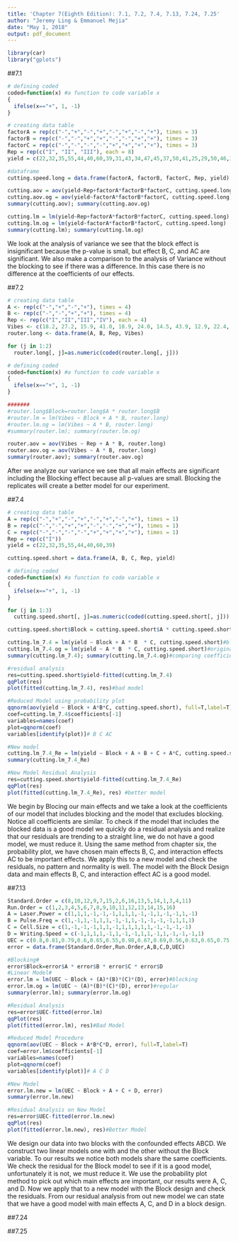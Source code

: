 ```yaml
---
title: 'Chapter 7(Eighth Edition): 7.1, 7.2, 7.4, 7.13, 7.24, 7.25'
author: "Jeremy Ling & Emmanuel Mejia"
date: "May 1, 2018"
output: pdf_document
---
```


```r
library(car)
library("gplots")
```

##7.1

\textbf{Consider the experiment described in Problem 6.1.
Analyze this experiment assuming that each replicate represents
a block of a single production shift.}

```r
# defining coded
coded=function(x) #a function to code variable x
{
  ifelse(x=="+", 1, -1)
}

# creating data table
factorA = rep(c("-","+","-","+","-","+","-","+"), times = 3)
factorB = rep(c("-","-","+","+","-","-","+","+"), times = 3)
factorC = rep(c("-","-","-","-","+","+","+","+"), times = 3)
Rep = rep(c("I", "II", "III"), each = 8)
yield = c(22,32,35,55,44,40,60,39,31,43,34,47,45,37,50,41,25,29,50,46,38,36,54,47)

#dataframe
cutting.speed.long = data.frame(factorA, factorB, factorC, Rep, yield)

cutting.aov = aov(yield~Rep+factorA*factorB*factorC, cutting.speed.long)
cutting.aov.og = aov(yield~factorA*factorB*factorC, cutting.speed.long)
summary(cutting.aov); summary(cutting.aov.og)

cutting.lm = lm(yield~Rep+factorA*factorB*factorC, cutting.speed.long)
cutting.lm.og = lm(yield~factorA*factorB*factorC, cutting.speed.long)
summary(cutting.lm); summary(cutting.lm.og)
```

We look at the analysis of variance we see that the block effect is insignificant because the p-value is small, but effect B, C, and AC are significant. We also make a comparison to the analysis of Variance without the blocking to see if there was a difference. In this case there is no difference at the coefficients of our effects.

##7.2

\textbf{Consider the experiment described in Problem 6.5.
Analyze this experiment assuming that each one of the four
replicates represents a block.}

```r
# creating data table
A <- rep(c("-","+","-","+"), times = 4)
B <- rep(c("-","-","+","+"), times = 4)
Rep <- rep(c("I","II","III","IV"), each = 4)
Vibes <- c(18.2, 27.2, 15.9, 41.0, 18.9, 24.0, 14.5, 43.9, 12.9, 22.4, 15.1, 36.3, 14.4, 22.5, 14.2, 39.9)
router.long <- data.frame(A, B, Rep, Vibes)

for (j in 1:2)
  router.long[, j]=as.numeric(coded(router.long[, j]))

# defining coded
coded=function(x) #a function to code variable x
{
  ifelse(x=="+", 1, -1)
}

#######
#router.long$Block=router.long$A * router.long$B
#router.lm = lm(Vibes ~ Block + A * B, router.long)
#router.lm.og = lm(Vibes ~ A * B, router.long)
#summary(router.lm); summary(router.lm.og)

router.aov = aov(Vibes ~ Rep + A * B, router.long)
router.aov.og = aov(Vibes ~ A * B, router.long)
summary(router.aov); summary(router.aov.og)
```

After we analyze our variance we see that all main effects are significant including the Blocking effect because all p-values are small. Blocking the replicates will create a better model for our experiment. 

##7.4

\textbf{Consider the data from the first replicate of Problem
6.1. Suppose that these observations could not all be run using
the same bar stock. Set up a design to run these observations
in two blocks of four observations each with ABC confounded.
Analyze the data.}

```r
# creating data table
A = rep(c("-","+","-","+","-","+","-","+"), times = 1)
B = rep(c("-","-","+","+","-","-","+","+"), times = 1)
C = rep(c("-","-","-","-","+","+","+","+"), times = 1)
Rep = rep(c("I"))
yield = c(22,32,35,55,44,40,60,39)

cutting.speed.short = data.frame(A, B, C, Rep, yield)

# defining coded
coded=function(x) #a function to code variable x
{
  ifelse(x=="+", 1, -1)
}

for (j in 1:3)
  cutting.speed.short[, j]=as.numeric(coded(cutting.speed.short[, j]))

cutting.speed.short$Block = cutting.speed.short$A * cutting.speed.short$B * cutting.speed.short$C

cutting.lm_7.4 = lm(yield ~ Block + A * B  * C, cutting.speed.short)#blocking
cutting.lm_7.4.og = lm(yield ~ A * B  * C, cutting.speed.short)#original
summary(cutting.lm_7.4); summary(cutting.lm_7.4.og)#comparing coefficients

#residual analysis
res=cutting.speed.short$yield-fitted(cutting.lm_7.4)
qqPlot(res)
plot(fitted(cutting.lm_7.4), res)#bad model

#Reduced Model using probability plot
qqnorm(aov(yield ~ Block + A*B*C, cutting.speed.short), full=T,label=T)
coef=cutting.lm_7.4$coefficients[-1]
variables=names(coef)
plot=qqnorm(coef)
variables[identify(plot)]# B C AC

#New model
cutting.lm_7.4_Re = lm(yield ~ Block + A + B + C + A*C, cutting.speed.short)
summary(cutting.lm_7.4_Re)

#New Model Residual Analysis
res=cutting.speed.short$yield-fitted(cutting.lm_7.4_Re)
qqPlot(res)
plot(fitted(cutting.lm_7.4_Re), res) #better model
```

We begin by Blocing our main effects and we take a look at the coefficients of our model that includes blocking and the model that excludes blocking. Notice all coefficients are similar. To check if the model that includes the blocked data is a good model we quickly do a residual analysis and realize that our residuals are trending to a straight line, we do not have a good model, we must reduce it. Using the same method from chapter six, the probability plot, we have chosen main effects B, C, and interaction effects AC to be important effects. We apply this to a new model and check the residuals, no pattern and normality is well. The model with the Block Design data and main effects B, C, and interaction effect AC is a good model. 

##7.13

\textbf{Using the data from the $2^4$ design in Problem 6.22,
construct and analyze a design in two blocks with ABCD confounded
with blocks.}

```r
Standard.Order = c(8,10,12,9,7,15,2,6,16,13,5,14,1,3,4,11)
Run.Order = c(1,2,3,4,5,6,7,8,9,10,11,12,13,14,15,16)
A = Laser.Power = c(1,1,1,-1,-1,-1,1,1,1,-1,-1,1,-1,-1,1,-1)
B = Pulse.Freq = c(1,-1,1,-1,1,1,-1,-1,1,-1,-1,-1,-1,1,1,1)
C = Cell.Size = c(1,-1,-1,-1,1,1,-1,1,1,1,1,1,-1,-1,-1,-1)
D = Writing.Speed = c(-1,1,1,1,-1,1,-1,-1,1,1,-1,1,-1,-1,-1,1)
UEC = c(0.8,0.81,0.79,0.6,0.65,0.55,0.98,0.67,0.69,0.56,0.63,0.65,0.75,0.72,0.98,0.63)
error = data.frame(Standard.Order,Run.Order,A,B,C,D,UEC)

#Blocking#
error$Block=error$A * error$B * error$C * error$D
#Linear Model#
error.lm = lm(UEC ~ Block + (A)*(B)*(C)*(D), error)#blocking
error.lm.og = lm(UEC ~ (A)*(B)*(C)*(D), error)#regular
summary(error.lm); summary(error.lm.og)

#Residual Analysis
res=error$UEC-fitted(error.lm)
qqPlot(res)
plot(fitted(error.lm), res)#Bad Model

#Reduced Model Procedure
qqnorm(aov(UEC ~ Block + A*B*C*D, error), full=T,label=T)
coef=error.lm$coefficients[-1]
variables=names(coef)
plot=qqnorm(coef)
variables[identify(plot)]# A C D

#New Model
error.lm.new = lm(UEC ~ Block + A + C + D, error)
summary(error.lm.new)

#Residual Analysis on New Model
res=error$UEC-fitted(error.lm.new)
qqPlot(res)
plot(fitted(error.lm.new), res)#Better Model
```

We design our data into two blocks with the confounded effects ABCD. We construct two linear models one with and the other without the Block variable. To our results we notice both models share the same coefficients. We check the residual for the Block model to see if it is a good model, unfortunately it is not, we must reduce it. We use the probability plot method to pick out which main effects are important, our results were A, C, and D. Now we apply that to a new model with the Block design and check the residuals. From our residual analysis from out new model we can state that we have a good model with main effects A, C, and D in a block design.

##7.24

\textbf{Suppose that in Problem 6.1 we had confounded ABC
in replicate I, AB in replicate II, and BC in replicate III.
Calculate the factor effect estimates. Construct the analysis of
variance table.}

##7.25

\textbf{Repeat the analysis of Problem 6.1 assuming that
ABC was confounded with blocks in each replicate.}